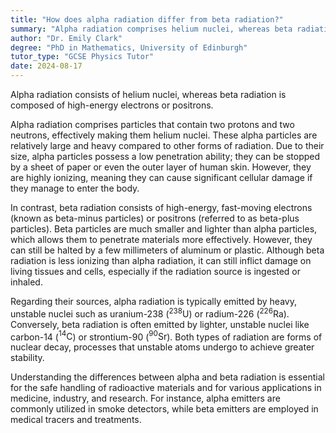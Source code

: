 ```yaml
---
title: "How does alpha radiation differ from beta radiation?"
summary: "Alpha radiation comprises helium nuclei, whereas beta radiation consists of high-energy electrons or positrons, highlighting the different particles involved in these two types of radiation."
author: "Dr. Emily Clark"
degree: "PhD in Mathematics, University of Edinburgh"
tutor_type: "GCSE Physics Tutor"
date: 2024-08-17
---
```


Alpha radiation consists of helium nuclei, whereas beta radiation is composed of high-energy electrons or positrons.

Alpha radiation comprises particles that contain two protons and two neutrons, effectively making them helium nuclei. These alpha particles are relatively large and heavy compared to other forms of radiation. Due to their size, alpha particles possess a low penetration ability; they can be stopped by a sheet of paper or even the outer layer of human skin. However, they are highly ionizing, meaning they can cause significant cellular damage if they manage to enter the body.

In contrast, beta radiation consists of high-energy, fast-moving electrons (known as beta-minus particles) or positrons (referred to as beta-plus particles). Beta particles are much smaller and lighter than alpha particles, which allows them to penetrate materials more effectively. However, they can still be halted by a few millimeters of aluminum or plastic. Although beta radiation is less ionizing than alpha radiation, it can still inflict damage on living tissues and cells, especially if the radiation source is ingested or inhaled.

Regarding their sources, alpha radiation is typically emitted by heavy, unstable nuclei such as uranium-238 ($^{238}\text{U}$) or radium-226 ($^{226}\text{Ra}$). Conversely, beta radiation is often emitted by lighter, unstable nuclei like carbon-14 ($^{14}\text{C}$) or strontium-90 ($^{90}\text{Sr}$). Both types of radiation are forms of nuclear decay, processes that unstable atoms undergo to achieve greater stability.

Understanding the differences between alpha and beta radiation is essential for the safe handling of radioactive materials and for various applications in medicine, industry, and research. For instance, alpha emitters are commonly utilized in smoke detectors, while beta emitters are employed in medical tracers and treatments.
    